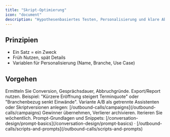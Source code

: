 ```yaml
---
title: "Skript-Optimierung"
icon: "document"
description: "Hypothesenbasiertes Testen, Personalisierung und klare Abschluss-Pfade"
---
```


## Prinzipien
- Ein Satz = ein Zweck
- Früh Nutzen, spät Details
- Variablen für Personalisierung (Name, Branche, Use Case)

## Vorgehen
<Steps>
<Step title="Ist‑Zustand messen">
Ermitteln Sie Conversion, Gesprächsdauer, Abbruchgründe. Export/Report nutzen.
</Step>
<Step title="Hypothesen bilden">
Beispiel: "Kürzere Eröffnung steigert Terminquote" oder "Branchenbezug senkt Einwände".
</Step>
<Step title="A/B‑Test in Kampagnen">
Variante A/B als getrennte Assistenten oder Skriptversionen anlegen: [/outbound-calls/campaigns](/outbound-calls/campaigns)
</Step>
<Step title="Auswertung & Rollout">
Gewinner übernehmen, Verlierer archivieren. Iterieren Sie wöchentlich.
</Step>
</Steps>

<Tip>
Prompt-Grundlagen und Snippets: [/conversation-design/prompt-basics](/conversation-design/prompt-basics) · [/outbound-calls/scripts-and-prompts](/outbound-calls/scripts-and-prompts)
</Tip>
